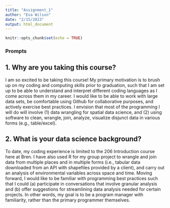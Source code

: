 ```yaml
---
title: "Assignment_1"
author: "Eva Wilson"
date: "2/15/2023"
output: html_document
---
```


```r
knitr::opts_chunk$set(echo = TRUE)
```

### Prompts

## 1. Why are you taking this course?
I am so excited to be taking this course! My primary motivation is to brush up on my coding and computing skills prior to graduation, such that I am set up to be able to understand and interpret different coding languages as I come across them in my career. I would like to be able to work with large data sets, be comfortable using Github for collaborative purposes, and actively exercise best practices. I envision that most of the programming I will do will involve (1) data wrangling for spatial data science, and (2) using software to clean, wrangle, join, analyze, visualize disjunct data in various forms (e.g., table/excel). 

## 2. What is your data science background?
To date, my coding experience is limited to the 206 Introduction course here at Bren. I have also used R for my group project to wrangle and join data from multiple places and in multiple forms (i.e., tabular data downloaded from an API with shapefiles provided by a client), and carry out an analysis of environmental variables across space and time. Moving forward, I would like to be familiar with programming best practices such that I could (a) participate in conversations that involve granular analysis and (b) offer suggestions for streamlining data analysis needed for certain projects. In other words, my goal is to be a program manager with familiarity, rather than the primary programmer themselves. 
